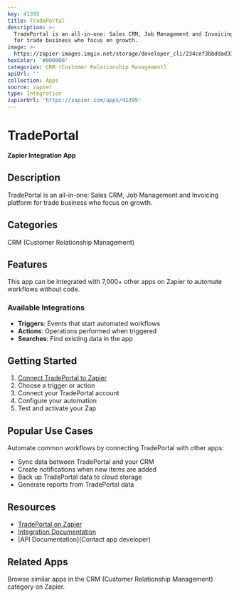 ```yaml
---
key: 41395
title: TradePortal
description: >-
  TradePortal is an all-in-one: Sales CRM, Job Management and Invoicing platform
  for trade business who focus on growth.
image: >-
  https://zapier-images.imgix.net/storage/developer_cli/234cef3bbddad338839eb905751229a1.png?auto=format%2Ccompress&ixlib=python-3.0.0&q=50
hexColor: '#000000'
categories: CRM (Customer Relationship Management)
apiUrl: ''
collection: Apps
source: zapier
type: Integration
zapierUrl: 'https://zapier.com/apps/41395'
---
```

# TradePortal

**Zapier Integration App**

## Description

TradePortal is an all-in-one: Sales CRM, Job Management and Invoicing platform for trade business who focus on growth.

## Categories

CRM (Customer Relationship Management)

## Features

This app can be integrated with 7,000+ other apps on Zapier to automate workflows without code.

### Available Integrations

- **Triggers**: Events that start automated workflows
- **Actions**: Operations performed when triggered
- **Searches**: Find existing data in the app

## Getting Started

1. [Connect TradePortal to Zapier](https://zapier.com/apps/41395)
2. Choose a trigger or action
3. Connect your TradePortal account
4. Configure your automation
5. Test and activate your Zap

## Popular Use Cases

Automate common workflows by connecting TradePortal with other apps:

- Sync data between TradePortal and your CRM
- Create notifications when new items are added
- Back up TradePortal data to cloud storage
- Generate reports from TradePortal data

## Resources

- [TradePortal on Zapier](https://zapier.com/apps/41395)
- [Integration Documentation](https://zapier.com/apps/41395/integrations)
- [API Documentation](Contact app developer)

## Related Apps

Browse similar apps in the CRM (Customer Relationship Management) category on Zapier.
